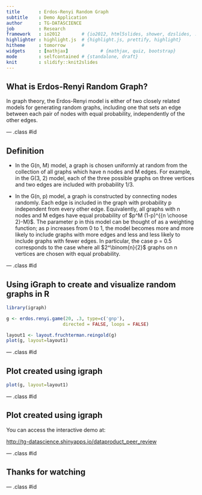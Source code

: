 ```yaml
---
title       : Erdos-Renyi Random Graph 
subtitle    : Demo Application
author      : TG-DATASCIENCE
job         : Research
framework   : io2012        # {io2012, html5slides, shower, dzslides, ...}
highlighter : highlight.js  # {highlight.js, prettify, highlight}
hitheme     : tomorrow      # 
widgets     : [mathjax]            # {mathjax, quiz, bootstrap}
mode        : selfcontained # {standalone, draft}
knit        : slidify::knit2slides
---
```


## What is Erdos-Renyi Random Graph?

In graph theory, the Erdos-Renyi model is either of two closely related models for generating random graphs, including one that sets an edge between each pair of nodes with equal probability, independently of the other edges.

--- .class #id

## Definition

- In the G(n, M) model, a graph is chosen uniformly at random from the collection of all graphs which have n nodes and M edges. For example, in the G(3, 2) model, each of the three possible graphs on three vertices and two edges are included with probability 1/3.

- In the G(n, p) model, a graph is constructed by connecting nodes randomly. Each edge is included in the graph with probability p independent from every other edge. Equivalently, all graphs with n nodes and M edges have equal probability of
$p^M (1-p)^{{n \choose 2}-M}$.
The parameter p in this model can be thought of as a weighting function; as p increases from 0 to 1, the model becomes more and more likely to include graphs with more edges and less and less likely to include graphs with fewer edges. In particular, the case p = 0.5 corresponds to the case where all $2^\binom{n}{2}$ graphs on n vertices are chosen with equal probability.

--- .class #id

## Using iGraph to create and visualize random graphs in R

```r
library(igraph)

g <- erdos.renyi.game(20, .3, type=c('gnp'),
                     directed = FALSE, loops = FALSE)

layout1 <- layout.fruchterman.reingold(g)
plot(g, layout=layout1)
```

--- .class #id

## Plot created using igraph

```r
plot(g, layout=layout1)
```

--- .class #id

## Plot created using igraph

You can access the interactive demo at:

<a href="http://tg-datascience.shinyapps.io/dataproduct_peer_review">http://tg-datascience.shinyapps.io/dataproduct_peer_review</a>

--- .class #id

## Thanks for watching 

--- .class #id